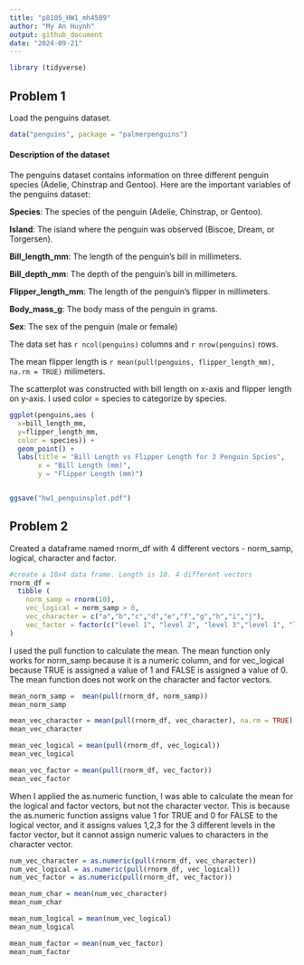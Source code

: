 ```yaml
---
title: "p8105_HW1_mh4589"
author: "My An Huynh"
output: github_document
date: "2024-09-21"
---
```

```r
library (tidyverse)
```

## Problem 1

Load the penguins dataset.
```r
data("penguins", package = "palmerpenguins")

```

#### Description of the dataset
The penguins dataset contains information on three different penguin species (Adelie, Chinstrap and Gentoo). Here are the important variables of the penguins dataset:

**Species**: The species of the penguin (Adelie, Chinstrap, or Gentoo).

**Island**: The island where the penguin was observed (Biscoe, Dream, or Torgersen).

**Bill_length_mm**: The length of the penguin's bill in millimeters.

**Bill_depth_mm**: The depth of the penguin's bill in millimeters.

**Flipper_length_mm**: The length of the penguin's flipper in millimeters.

**Body_mass_g**: The body mass of the penguin in grams.

**Sex**: The sex of the penguin (male or female)

The data set has `r ncol(penguins)` columns and `r nrow(penguins)` rows.

The mean flipper length is `r mean(pull(penguins, flipper_length_mm), na.rm = TRUE)` milimeters.

The scatterplot was constructed with bill length on x-axis and flipper length on y-axis. I used color = species to categorize by species.

```r


ggplot(penguins,aes (
  x=bill_length_mm, 
  y=flipper_length_mm,
  color = species)) +
  geom_point() +
  labs(title = "Bill Length vs Flipper Length for 3 Penguin Spcies",
       x = "Bill Length (mm)",
       y = "Flipper Length (mm)")


ggsave("hw1_penguinsplot.pdf")

```

## Problem 2
Created a dataframe named rnorm_df with 4 different vectors - norm_samp, logical, character and factor.

```r
#create a 10x4 data frame. Length is 10. 4 different vectors 
rnorm_df = 
  tibble (
    norm_samp = rnorm(10),
    vec_logical = norm_samp > 0,
    vec_character = c("a","b","c","d","e","f","g","h","i","j"),
    vec_factor = factor(c("level 1", "level 2", "level 3","level 1", "level 2", "level 3", "level 1","level 1", "level 2", "level 3"))
)
```

I used the pull function to calculate the mean. The mean function only works for norm_samp because it is a numeric column, and for vec_logical because TRUE is assigned a value of 1 and FALSE is assigned a value of 0. The mean function does not work on the character and factor vectors. 

```r

mean_norm_samp =  mean(pull(rnorm_df, norm_samp))
mean_norm_samp

mean_vec_character = mean(pull(rnorm_df, vec_character), na.rm = TRUE)
mean_vec_character

mean_vec_logical = mean(pull(rnorm_df, vec_logical))
mean_vec_logical

mean_vec_factor = mean(pull(rnorm_df, vec_factor))
mean_vec_factor
```

When I applied the as.numeric function, I was able to calculate the mean for the logical and factor vectors, but not the character vector. This is because the as.numeric function assigns value 1 for TRUE and 0 for FALSE to the logical vector, and it assigns values 1,2,3 for the 3 different levels in the factor vector, but it cannot assign numeric values to characters in the character vector. 
```r
num_vec_character = as.numeric(pull(rnorm_df, vec_character))
num_vec_logical = as.numeric(pull(rnorm_df, vec_logical))
num_vec_factor = as.numeric(pull(rnorm_df, vec_factor))

```

```r
mean_num_char = mean(num_vec_character)
mean_num_char

mean_num_logical = mean(num_vec_logical)
mean_num_logical

mean_num_factor = mean(num_vec_factor)
mean_num_factor
```

